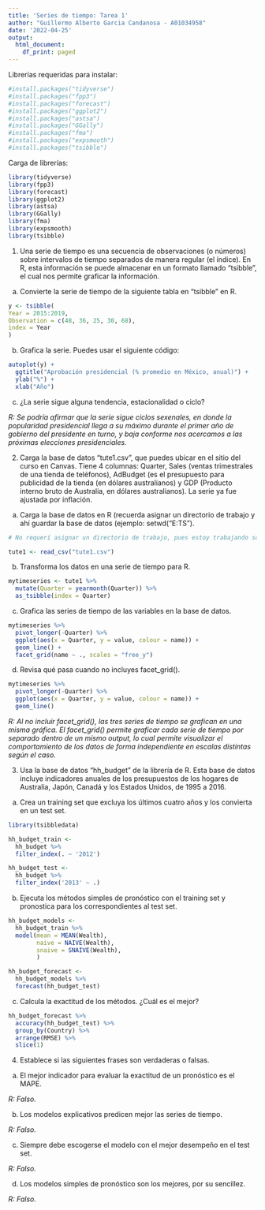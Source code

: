 ```yaml
---
title: 'Series de tiempo: Tarea 1'
author: "Guillermo Alberto Garcia Candanosa - A01034958"
date: '2022-04-25'
output:
  html_document:
    df_print: paged
---
```


Librerías requeridas para instalar:

```r
#install.packages("tidyverse") 
#install.packages("fpp3") 
#install.packages("forecast") 
#install.packages("ggplot2") 
#install.packages("astsa") 
#install.packages("GGally") 
#install.packages("fma") 
#install.packages("expsmooth") 
#install.packages("tsibble")
```

Carga de librerías:

```r
library(tidyverse) 
library(fpp3) 
library(forecast) 
library(ggplot2) 
library(astsa) 
library(GGally) 
library(fma) 
library(expsmooth) 
library(tsibble)
```

1. Una serie de tiempo es una secuencia de observaciones (o números) sobre intervalos de tiempo separados de manera regular (el índice). En R, esta información se puede almacenar en un formato llamado “tsibble”, el cual nos permite graficar la información.

a. Convierte la serie de tiempo de la siguiente tabla en “tsibble” en R.

```r
y <- tsibble(
Year = 2015:2019,
Observation = c(48, 36, 25, 30, 68),
index = Year
)
```

b. Grafica la serie. Puedes usar el siguiente código:

```r
autoplot(y) + 
  ggtitle("Aprobación presidencial (% promedio en México, anual)") +
  ylab("%") +
  xlab("Año")
```

c. ¿La serie sigue alguna tendencia, estacionalidad o ciclo?

*R: Se podría afirmar que la serie sigue ciclos sexenales, en donde la popularidad presidencial llega a su máximo durante el primer año de gobierno del presidente en turno, y baja conforme nos acercamos a las próximas elecciones presidenciales.*

2. Carga la base de datos “tute1.csv”, que puedes ubicar en el sitio del curso en Canvas. Tiene 4 columnas: Quarter, Sales (ventas trimestrales de una tienda de teléfonos), AdBudget (es el presupuesto para publicidad de la tienda (en dólares australianos) y GDP (Producto interno bruto de Australia, en dólares australianos). La serie ya fue ajustada por inflación.

a. Carga la base de datos en R (recuerda asignar un directorio de trabajo y ahí guardar la base de datos (ejemplo: setwd("E:\Tareas\Curso\Curso TS").

```r
# No requerí asignar un directorio de trabajo, pues estoy trabajando sobre un proyecto en RStudio en donde asigné previamente el directorio.

tute1 <- read_csv("tute1.csv")
```

b. Transforma los datos en una serie de tiempo para R. 

```r
mytimeseries <- tute1 %>%
  mutate(Quarter = yearmonth(Quarter)) %>%
  as_tsibble(index = Quarter)
```

c. Grafica las series de tiempo de las variables en la base de datos.

```r
mytimeseries %>%
  pivot_longer(-Quarter) %>%
  ggplot(aes(x = Quarter, y = value, colour = name)) +
  geom_line() +
  facet_grid(name ~ ., scales = "free_y")
```

d. Revisa qué pasa cuando no incluyes facet_grid().

```r
mytimeseries %>%
  pivot_longer(-Quarter) %>%
  ggplot(aes(x = Quarter, y = value, colour = name)) +
  geom_line()
```


*R: Al no incluir facet_grid(), las tres series de tiempo se grafican en una misma gráfica. El facet_grid() permite graficar cada serie de tiempo por separado dentro de un mismo output, lo cual permite visualizar el comportamiento de los datos de forma independiente en escalas distintas según el caso.*

3. Usa la base de datos “hh_budget” de la librería de R. Esta base de datos incluye indicadores anuales de los presupuestos de los hogares de Australia, Japón, Canadá y los Estados Unidos, de 1995 a 2016.

a. Crea un training set que excluya los últimos cuatro años y los convierta en un test set.

```r
library(tsibbledata)

hh_budget_train <-
  hh_budget %>%
  filter_index(. ~ '2012')

hh_budget_test <-
  hh_budget %>%
  filter_index('2013' ~ .)
```

b. Ejecuta los métodos simples de pronóstico con el training set y pronostica para los correspondientes al test set.

```r
hh_budget_models <-
  hh_budget_train %>%
  model(mean = MEAN(Wealth),
        naive = NAIVE(Wealth),
        snaive = SNAIVE(Wealth),
        )

hh_budget_forecast <-
  hh_budget_models %>%
  forecast(hh_budget_test)
```

c. Calcula la exactitud de los métodos. ¿Cuál es el mejor?

```r
hh_budget_forecast %>% 
  accuracy(hh_budget_test) %>%
  group_by(Country) %>%
  arrange(RMSE) %>%
  slice(1)
```

4. Establece si las siguientes frases son verdaderas o falsas.

a. El mejor indicador para evaluar la exactitud de un pronóstico es el MAPE.

*R: Falso.*

b. Los modelos explicativos predicen mejor las series de tiempo.

*R: Falso.*

c. Siempre debe escogerse el modelo con el mejor desempeño en el test set.

*R: Falso.*

d. Los modelos simples de pronóstico son los mejores, por su sencillez.

*R: Falso.*